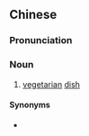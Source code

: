 {{also|斋菜}}
==Chinese==
{{zh-forms|s=斋菜}}

===Pronunciation===
{{zh-pron
|m=zhāicài
|c=zaai1 coi3
|cat=n
}}

===Noun===
{{zh-noun}}

# {{lb|zh|Cantonese|Hakka|Min}} [[vegetarian]] [[dish]]

====Synonyms====
* {{zh-l|素菜}}
